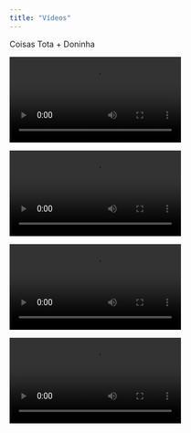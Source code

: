 ```yaml
---
title: "Vídeos"
---
```


Coisas Tota + Doninha

::: {layout-ncol=2}

![](v1.mp4)

![](v2.mp4)

![](v3.mp4)

![](f1.mp4)

:::

